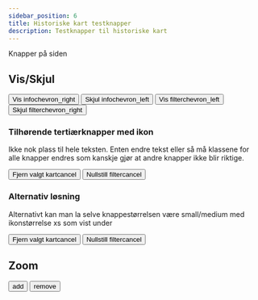 ```yaml
---
sidebar_position: 6
title: Historiske kart testknapper
description: Testknapper til historiske kart
---
```


Knapper på siden

## Vis/Skjul

<button class="button button__blue--secondary button--xs">Vis info<span class="icon-filled material-symbols-outlined button__icon--xs-left">chevron_right</span></button>
<button class="button button__blue--secondary button--xs">Skjul info<span class="icon-filled material-symbols-outlined button__icon--xs-left">chevron_left</span></button>
<button class="button button__blue--secondary button--xs">Vis filter<span class="icon-filled material-symbols-outlined button__icon--xs-right">chevron_left</span></button>
<button class="button button__blue--secondary button--xs">Skjul filter<span class="icon-filled material-symbols-outlined button__icon--xs-right">chevron_right</span></button>

### Tilhørende tertiærknapper med ikon

Ikke nok plass til hele teksten. Enten endre tekst eller så må klassene for alle knapper endres som kanskje gjør at andre knapper ikke blir riktige.

<button class="button button__blue--tertiary button--xs">Fjern valgt kart<span class="icon-filled material-symbols-outlined button__icon--xs-right">cancel</span></button>
<button class="button button__blue--tertiary button--xs">Nullstill filter<span class="icon-filled material-symbols-outlined button__icon--xs-left">cancel</span></button>

### Alternativ løsning

Alternativt kan man la selve knappestørrelsen være small/medium med ikonstørrelse xs som vist under

<button class="button button__blue--tertiary button--sm">Fjern valgt kart<span class="icon-filled material-symbols-outlined button__icon--xs-right">cancel</span></button>
<button class="button button__blue--tertiary button--sm">Nullstill filter<span class="icon-filled material-symbols-outlined button__icon--xs-left">cancel</span></button>


## Zoom

<button class="button zoom"><span class="material-symbols-outlined icon--center">add</span></button>
<button class="button zoom"><span class="material-symbols-outlined icon--center">remove</span></button>